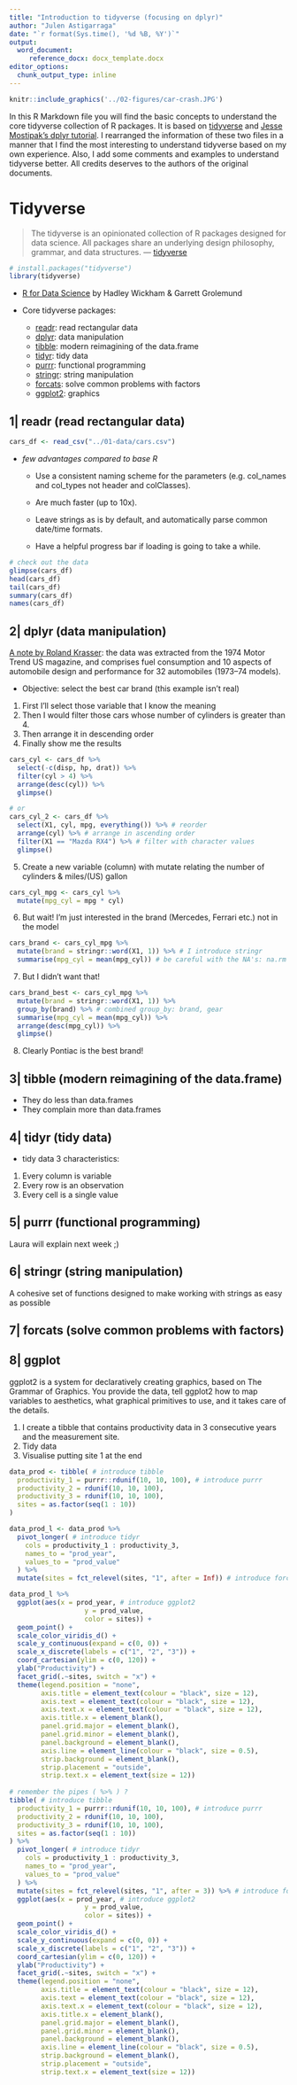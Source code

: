 ```yaml
---
title: "Introduction to tidyverse (focusing on dplyr)"
author: "Julen Astigarraga"
date: "`r format(Sys.time(), '%d %B, %Y')`"
output: 
  word_document:
     reference_docx: docx_template.docx
editor_options: 
  chunk_output_type: inline
---
```


```r
knitr::include_graphics('../02-figures/car-crash.JPG')
```


In this R Markdown file you will find the basic concepts to understand the core tidyverse collection of R packages. It is based on [tidyverse](https://www.tidyverse.org/) and [Jesse Mostipak's dplyr  tutorial](https://www.kaggle.com/jessemostipak/dive-into-dplyr-tutorial-1). I rearranged the information of these two files in a manner that I find the most interesting to understand tidyverse based on my own experience. Also, I add some comments and examples to understand tidyverse better. All credits deserves to the authors of the original documents.

# Tidyverse
> The tidyverse is an opinionated collection of R packages designed for data science. All packages share an underlying design philosophy, grammar, and data structures.
> --- [tidyverse](https://www.tidyverse.org/)

```r
# install.packages("tidyverse")
library(tidyverse)
```
<!--brief explanation of conflicts-->

+ [R for Data Science](https://r4ds.had.co.nz/) by Hadley Wickham & Garrett Grolemund

+ Core tidyverse packages:
  + [readr](https://readr.tidyverse.org/): read rectangular data
  + [dplyr](https://dplyr.tidyverse.org/): data manipulation
  + [tibble](https://tibble.tidyverse.org/): modern reimagining of the data.frame
  + [tidyr](https://tidyr.tidyverse.org/): tidy data
  + [purrr](https://purrr.tidyverse.org/): functional programming
  + [stringr](https://stringr.tidyverse.org/): string manipulation
  + [forcats](https://forcats.tidyverse.org/): solve common problems with factors
  + [ggplot2](https://ggplot2.tidyverse.org/): graphics


## 1| readr (read rectangular data)
```r
cars_df <- read_csv("../01-data/cars.csv")
```
<!--brief explanation of parsing-->

+ *few advantages compared to base R*
  + Use a consistent naming scheme for the parameters (e.g. col_names and col_types not header and colClasses).

  + Are much faster (up to 10x).

  + Leave strings as is by default, and automatically parse common date/time formats.

  + Have a helpful progress bar if loading is going to take a while.

```r
# check out the data
glimpse(cars_df)
head(cars_df)
tail(cars_df)
summary(cars_df)
names(cars_df)
```


## 2| dplyr (data manipulation)
[A note by Roland Krasser](https://cran.r-project.org/web/packages/explore/vignettes/explore_mtcars.html): the data was extracted from the 1974 Motor Trend US magazine, and comprises fuel consumption and 10 aspects of automobile design and performance for 32 automobiles (1973–74 models).

+ Objective: select the best car brand (this example isn't real)
1. First I'll select those variable that I know the meaning
2. Then I would filter those cars whose number of cylinders is greater than 4.
3. Then arrange it in descending order
4. Finally show me the results
<!--brief explanation of pipes-->

```r
cars_cyl <- cars_df %>% 
  select(-c(disp, hp, drat)) %>% 
  filter(cyl > 4) %>% 
  arrange(desc(cyl)) %>% 
  glimpse()

# or
cars_cyl_2 <- cars_df %>% 
  select(X1, cyl, mpg, everything()) %>% # reorder
  arrange(cyl) %>% # arrange in ascending order
  filter(X1 == "Mazda RX4") %>% # filter with character values
  glimpse()
```


5. Create a new variable (column) with mutate relating the number of cylinders & miles/(US) gallon
```r
cars_cyl_mpg <- cars_cyl %>% 
  mutate(mpg_cyl = mpg * cyl) 
```

6. But wait! I'm just interested in the brand (Mercedes, Ferrari etc.) not in the model
```r
cars_brand <- cars_cyl_mpg %>% 
  mutate(brand = stringr::word(X1, 1)) %>% # I introduce stringr
  summarise(mpg_cyl = mean(mpg_cyl)) # be careful with the NA's: na.rm = TRUE
```

7. But I didn't want that!
```r
cars_brand_best <- cars_cyl_mpg %>%
  mutate(brand = stringr::word(X1, 1)) %>%
  group_by(brand) %>% # combined group_by: brand, gear
  summarise(mpg_cyl = mean(mpg_cyl)) %>% 
  arrange(desc(mpg_cyl)) %>% 
  glimpse()
```

8. Clearly Pontiac is the best brand!


## 3| tibble (modern reimagining of the data.frame)
+ They do less than data.frames
+ They complain more than data.frames


## 4| tidyr (tidy data)
+ tidy data 3 characteristics:
1. Every column is variable
2. Every row is an observation
3. Every cell is a single value


## 5| purrr (functional programming)
Laura will explain next week ;)


## 6| stringr (string manipulation)
A cohesive set of functions designed to make working with strings as easy as possible


## 7| forcats (solve common problems with factors)


## 8| ggplot
ggplot2 is a system for declaratively creating graphics, based on The Grammar of Graphics. You provide the data, tell ggplot2 how to map variables to aesthetics, what graphical primitives to use, and it takes care of the details.


1. I create a tibble that contains productivity data in 3 consecutive years and the measurement site.
2. Tidy data
3. Visualise putting site 1 at the end

```r
data_prod <- tibble( # introduce tibble
  productivity_1 = purrr::rdunif(10, 10, 100), # introduce purrr
  productivity_2 = rdunif(10, 10, 100),
  productivity_3 = rdunif(10, 10, 100), 
  sites = as.factor(seq(1 : 10))
)

data_prod_l <- data_prod %>% 
  pivot_longer( # introduce tidyr 
    cols = productivity_1 : productivity_3,
    names_to = "prod_year",
    values_to = "prod_value"
  ) %>%
  mutate(sites = fct_relevel(sites, "1", after = Inf)) # introduce forcats 

data_prod_l %>%
  ggplot(aes(x = prod_year, # introduce ggplot2 
                   y = prod_value,
                   color = sites)) +
  geom_point() + 
  scale_color_viridis_d() +
  scale_y_continuous(expand = c(0, 0)) +
  scale_x_discrete(labels = c("1", "2", "3")) +
  coord_cartesian(ylim = c(0, 120)) +
  ylab("Productivity") + 
  facet_grid(.~sites, switch = "x") +
  theme(legend.position = "none",
        axis.title = element_text(colour = "black", size = 12),
        axis.text = element_text(colour = "black", size = 12),
        axis.text.x = element_text(colour = "black", size = 12),
        axis.title.x = element_blank(),
        panel.grid.major = element_blank(), 
        panel.grid.minor = element_blank(),
        panel.background = element_blank(),
        axis.line = element_line(colour = "black", size = 0.5), 
        strip.background = element_blank(),
        strip.placement = "outside",
        strip.text.x = element_text(size = 12))
        
# remember the pipes ( %>% ) ?
tibble( # introduce tibble
  productivity_1 = purrr::rdunif(10, 10, 100), # introduce purrr
  productivity_2 = rdunif(10, 10, 100),
  productivity_3 = rdunif(10, 10, 100), 
  sites = as.factor(seq(1 : 10))
) %>% 
  pivot_longer( # introduce tidyr 
    cols = productivity_1 : productivity_3,
    names_to = "prod_year",
    values_to = "prod_value"
  ) %>%
  mutate(sites = fct_relevel(sites, "1", after = 3)) %>% # introduce forcats  
  ggplot(aes(x = prod_year, # introduce ggplot2 
                   y = prod_value,
                   color = sites)) +
  geom_point() + 
  scale_color_viridis_d() +
  scale_y_continuous(expand = c(0, 0)) +
  scale_x_discrete(labels = c("1", "2", "3")) +
  coord_cartesian(ylim = c(0, 120)) +
  ylab("Productivity") + 
  facet_grid(.~sites, switch = "x") +
  theme(legend.position = "none",
        axis.title = element_text(colour = "black", size = 12),
        axis.text = element_text(colour = "black", size = 12),
        axis.text.x = element_text(colour = "black", size = 12),
        axis.title.x = element_blank(),
        panel.grid.major = element_blank(), 
        panel.grid.minor = element_blank(),
        panel.background = element_blank(),
        axis.line = element_line(colour = "black", size = 0.5), 
        strip.background = element_blank(),
        strip.placement = "outside",
        strip.text.x = element_text(size = 12))

```



